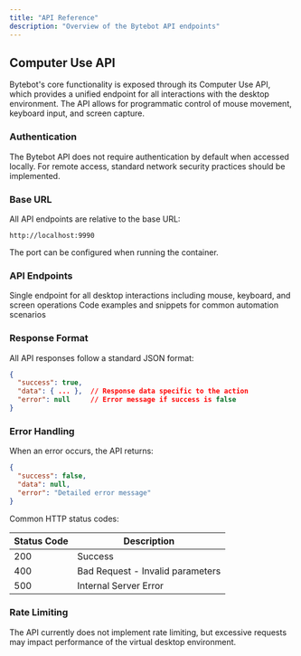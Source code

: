 ```yaml
---
title: "API Reference"
description: "Overview of the Bytebot API endpoints"
---
```


## Computer Use API

Bytebot's core functionality is exposed through its Computer Use API, which provides a unified endpoint for all interactions with the desktop environment. The API allows for programmatic control of mouse movement, keyboard input, and screen capture.

### Authentication

The Bytebot API does not require authentication by default when accessed locally. For remote access, standard network security practices should be implemented.

### Base URL

All API endpoints are relative to the base URL:

```
http://localhost:9990
```

The port can be configured when running the container.

### API Endpoints

<CardGroup cols={2}>
  <Card
    title="Unified Computer Actions"
    icon="keyboard"
    href="/api-reference/computer-use/unified-endpoint"
  >
    Single endpoint for all desktop interactions including mouse, keyboard, and
    screen operations
  </Card>
  <Card
    title="Usage Examples"
    icon="code"
    href="/api-reference/computer-use/examples"
  >
    Code examples and snippets for common automation scenarios
  </Card>
</CardGroup>

### Response Format

All API responses follow a standard JSON format:

```json
{
  "success": true,
  "data": { ... },  // Response data specific to the action
  "error": null     // Error message if success is false
}
```

### Error Handling

When an error occurs, the API returns:

```json
{
  "success": false,
  "data": null,
  "error": "Detailed error message"
}
```

Common HTTP status codes:

| Status Code | Description                      |
| ----------- | -------------------------------- |
| 200         | Success                          |
| 400         | Bad Request - Invalid parameters |
| 500         | Internal Server Error            |

### Rate Limiting

The API currently does not implement rate limiting, but excessive requests may impact performance of the virtual desktop environment.
